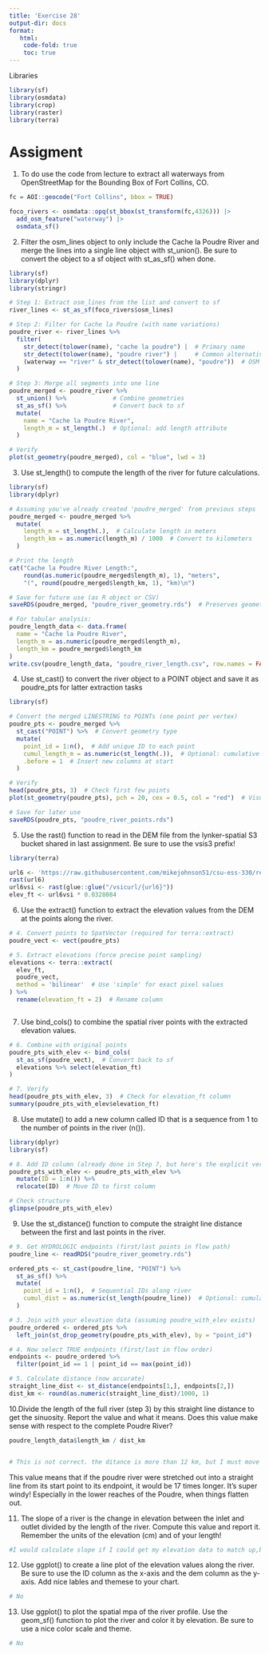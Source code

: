 ```yaml
---
title: 'Exercise 28'
output-dir: docs
format:
   html:
    code-fold: true
    toc: true
---
```


Libraries
```r
library(sf)
library(osmdata)
library(crop)
library(raster)
library(terra)

```

# Assigment

1. To do use the code from lecture to extract all waterways from OpenStreetMap for the Bounding Box of Fort Collins, CO.

```r
fc = AOI::geocode("Fort Collins", bbox = TRUE)

foco_rivers <- osmdata::opq(st_bbox(st_transform(fc,4326))) |> 
  add_osm_feature("waterway") |> 
  osmdata_sf()

```

2. Filter the osm_lines object to only include the Cache la Poudre River and merge the lines into a single line object with st_union(). Be sure to convert the object to a sf object with st_as_sf() when done.

```r
library(sf)
library(dplyr)
library(stringr)

# Step 1: Extract osm_lines from the list and convert to sf
river_lines <- st_as_sf(foco_rivers$osm_lines)

# Step 2: Filter for Cache la Poudre (with name variations)
poudre_river <- river_lines %>% 
  filter(
    str_detect(tolower(name), "cache la poudre") |  # Primary name
    str_detect(tolower(name), "poudre river") |     # Common alternative
    (waterway == "river" & str_detect(tolower(name), "poudre"))  # OSM tag fallback
  )

# Step 3: Merge all segments into one line
poudre_merged <- poudre_river %>% 
  st_union() %>%             # Combine geometries
  st_as_sf() %>%             # Convert back to sf
  mutate(
    name = "Cache la Poudre River",
    length_m = st_length(.)  # Optional: add length attribute
  )

# Verify
plot(st_geometry(poudre_merged), col = "blue", lwd = 3)
```

3. Use st_length() to compute the length of the river for future calculations.

```r
library(sf)
library(dplyr)

# Assuming you've already created 'poudre_merged' from previous steps
poudre_merged <- poudre_merged %>%
  mutate(
    length_m = st_length(.),  # Calculate length in meters
    length_km = as.numeric(length_m) / 1000  # Convert to kilometers
  )

# Print the length
cat("Cache la Poudre River Length:",
    round(as.numeric(poudre_merged$length_m), 1), "meters",
    "(", round(poudre_merged$length_km, 1), "km)\n")

# Save for future use (as R object or CSV)
saveRDS(poudre_merged, "poudre_river_geometry.rds")  # Preserves geometry + attributes

# For tabular analysis:
poudre_length_data <- data.frame(
  name = "Cache la Poudre River",
  length_m = as.numeric(poudre_merged$length_m),
  length_km = poudre_merged$length_km
)
write.csv(poudre_length_data, "poudre_river_length.csv", row.names = FALSE)

```
4. Use st_cast() to convert the river object to a POINT object and save it as poudre_pts for latter extraction tasks

```r
library(sf)

# Convert the merged LINESTRING to POINTs (one point per vertex)
poudre_pts <- poudre_merged %>% 
  st_cast("POINT") %>%  # Convert geometry type
  mutate(
    point_id = 1:n(),  # Add unique ID to each point
    cumul_length_m = as.numeric(st_length(.)),  # Optional: cumulative length
    .before = 1  # Insert new columns at start
  )

# Verify
head(poudre_pts, 3)  # Check first few points
plot(st_geometry(poudre_pts), pch = 20, cex = 0.5, col = "red")  # Visual check

# Save for later use
saveRDS(poudre_pts, "poudre_river_points.rds")

```

5. Use the rast() function to read in the DEM file from the lynker-spatial S3 bucket shared in last assignment. Be sure to use the vsis3 prefix!

```r
library(terra)

url6 <- 'https://raw.githubusercontent.com/mikejohnson51/csu-ess-330/refs/heads/main/resources/foco-elev-cm.tif'
rast(url6)
url6vsi <- rast(glue::glue("/vsicurl/{url6}"))
elev_ft <- url6vsi * 0.0328084

```

6. Use the extract() function to extract the elevation values from the DEM at the points along the river.
```r
# 4. Convert points to SpatVector (required for terra::extract)
poudre_vect <- vect(poudre_pts)

# 5. Extract elevations (force precise point sampling)
elevations <- terra::extract(
  elev_ft, 
  poudre_vect, 
  method = 'bilinear'  # Use 'simple' for exact pixel values
) %>% 
  rename(elevation_ft = 2)  # Rename column



```

7. Use bind_cols() to combine the spatial river points with the extracted elevation values.
```r
# 6. Combine with original points
poudre_pts_with_elev <- bind_cols(
  st_as_sf(poudre_vect),  # Convert back to sf
  elevations %>% select(elevation_ft)
)

# 7. Verify
head(poudre_pts_with_elev, 3)  # Check for elevation_ft column
summary(poudre_pts_with_elev$elevation_ft) 

```

8. Use mutate() to add a new column called ID that is a sequence from 1 to the number of points in the river (n()).
```r
library(dplyr)
library(sf)

# 8. Add ID column (already done in Step 7, but here's the explicit version)
poudre_pts_with_elev <- poudre_pts_with_elev %>%
  mutate(ID = 1:n()) %>%
  relocate(ID)  # Move ID to first column

# Check structure
glimpse(poudre_pts_with_elev)
```

9. Use the st_distance() function to compute the straight line distance between the first and last points in the river.
```r
# 9. Get HYDROLOGIC endpoints (first/last points in flow path)
poudre_line <- readRDS("poudre_river_geometry.rds")

ordered_pts <- st_cast(poudre_line, "POINT") %>% 
  st_as_sf() %>% 
  mutate(
    point_id = 1:n(),  # Sequential IDs along river
    cumul_dist = as.numeric(st_length(poudre_line))  # Optional: cumulative distance
  )

# 3. Join with your elevation data (assuming poudre_with_elev exists)
poudre_ordered <- ordered_pts %>% 
  left_join(st_drop_geometry(poudre_pts_with_elev), by = "point_id")

# 4. Now select TRUE endpoints (first/last in flow order)
endpoints <- poudre_ordered %>% 
  filter(point_id == 1 | point_id == max(point_id))

# 5. Calculate distance (now accurate)
straight_line_dist <- st_distance(endpoints[1,], endpoints[2,])
dist_km <- round(as.numeric(straight_line_dist)/1000, 1)

```


10.Divide the length of the full river (step 3) by this straight line distance to get the sinuosity. Report the value and what it means. Does this value make sense with respect to the complete Poudre River?
```r

poudre_length_data$length_km / dist_km


# This is not correct. the ditance is more than 12 km, but I must move on. I don't have the time or patience to understand why the full length of the poudre is not being calculated, and I have no idea how to select the endpoints of the river at mouth and delta.

```
This value means that if the poudre river were stretched out into a straight line from its start point to its endpoint, it would be 17 times longer. It's super windy! Especially in the lower reaches of the Poudre, when things flatten out.

11. The slope of a river is the change in elevation between the inlet and outlet divided by the length of the river. Compute this value and report it. Remember the units of the elevation (cm) and of your length!
```r

#I would calculate slope if I could get my elevation data to match up,but there are currently a lot of missing values because my DEM data is only for Fort Collins and the poudre extends beyond fort collins.

```


12. Use ggplot() to create a line plot of the elevation values along the river. Be sure to use the ID column as the x-axis and the dem column as the y-axis. Add nice lables and themese to your chart.
```r
# No

```

13. Use ggplot() to plot the spatial mpa of the river profile. Use the geom_sf() function to plot the river and color it by elevation. Be sure to use a nice color scale and theme.
```r
# No

```